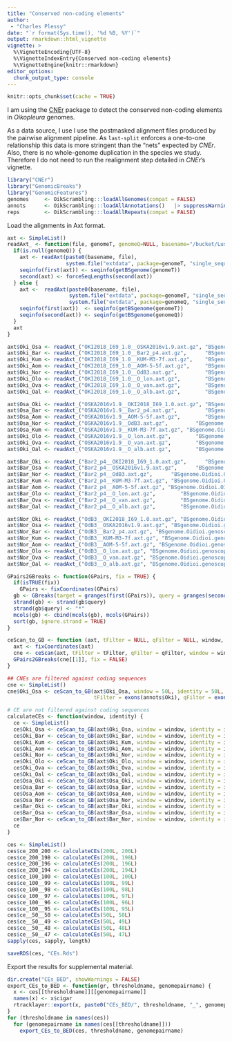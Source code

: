 ```yaml
---
title: "Conserved non-coding elements"
author: 
 - "Charles Plessy"
date: "`r format(Sys.time(), '%d %B, %Y')`"
output: rmarkdown::html_vignette
vignette: >
  %\VignetteEncoding{UTF-8}
  %\VignetteIndexEntry{Conserved non-coding elements}
  %\VignetteEngine{knitr::rmarkdown}
editor_options: 
  chunk_output_type: console
---
```


```r
knitr::opts_chunk$set(cache = TRUE)
```

I am using the [CNEr](https://bioconductor.org/packages/release/bioc/html/CNEr.html)
package to detect the conserved non-coding elements in _Oikopleura_ genomes.

As a data source, I use I use the postmasked alignment files produced by the
pairwise alignment pipeline.  As `last-split` enforces a one-to-one relationship
this data is more stringent than the "nets" expected by _CNEr_.  Also, there
is no whole-genome duplication in the species we study.  Therefore I do not need
to run the realignment step detailed in _CNEr_'s vignette.

```r
library("CNEr")
library("GenomicBreaks")
library("GenomicFeatures")
genomes     <- OikScrambling:::loadAllGenomes(compat = FALSE)
annots      <- OikScrambling:::loadAllAnnotations()   |> suppressWarnings()
reps        <- OikScrambling:::loadAllRepeats(compat = FALSE)
```

Load the alignments in Axt format.

```r
axt <- SimpleList()
readAxt_ <- function(file, genomeT, genomeQ=NULL, basename="/bucket/LuscombeU/common/Breakpoints/Alignments/Oidioi_pairwise_v3/") {
  if(is.null(genomeQ)) {
    axt <- readAxt(paste0(basename, file),
                   system.file("extdata", package=genomeT, "single_sequences.2bit"))
    seqinfo(first(axt)) <- seqinfo(getBSgenome(genomeT))
    second(axt) <- forceSeqLengths(second(axt))
  } else {
    axt <-  readAxt(paste0(basename, file),
                    system.file("extdata", package=genomeT, "single_sequences.2bit"),
                    system.file("extdata", package=genomeQ, "single_sequences.2bit"))
    seqinfo(first(axt))  <- seqinfo(getBSgenome(genomeT))
    seqinfo(second(axt)) <- seqinfo(getBSgenome(genomeQ))
  }
  axt
}

axt$Oki_Osa <- readAxt_("OKI2018_I69_1.0__OSKA2016v1.9.axt.gz", "BSgenome.Oidioi.OIST.OKI2018.I69", "BSgenome.Oidioi.OIST.OSKA2016v1.9")
axt$Oki_Bar <- readAxt_("OKI2018_I69_1.0__Bar2_p4.axt.gz",      "BSgenome.Oidioi.OIST.OKI2018.I69", "BSgenome.Oidioi.OIST.Bar2.p4")
axt$Oki_Kum <- readAxt_("OKI2018_I69_1.0__KUM-M3-7f.axt.gz",    "BSgenome.Oidioi.OIST.OKI2018.I69", "BSgenome.Oidioi.OIST.KUM.M3.7f")
axt$Oki_Aom <- readAxt_("OKI2018_I69_1.0__AOM-5-5f.axt.gz",     "BSgenome.Oidioi.OIST.OKI2018.I69", "BSgenome.Oidioi.OIST.AOM.5.5f")
axt$Oki_Nor <- readAxt_("OKI2018_I69_1.0__OdB3.axt.gz",         "BSgenome.Oidioi.OIST.OKI2018.I69", "BSgenome.Oidioi.genoscope.OdB3")
axt$Oki_Olo <- readAxt_("OKI2018_I69_1.0__O_lon.axt.gz",        "BSgenome.Oidioi.OIST.OKI2018.I69")
axt$Oki_Ova <- readAxt_("OKI2018_I69_1.0__O_van.axt.gz",        "BSgenome.Oidioi.OIST.OKI2018.I69")
axt$Oki_Oal <- readAxt_("OKI2018_I69_1.0__O_alb.axt.gz",        "BSgenome.Oidioi.OIST.OKI2018.I69")

axt$Osa_Oki <- readAxt_("OSKA2016v1.9__OKI2018_I69_1.0.axt.gz", "BSgenome.Oidioi.OIST.OSKA2016v1.9", "BSgenome.Oidioi.OIST.OKI2018.I69")
axt$Osa_Bar <- readAxt_("OSKA2016v1.9__Bar2_p4.axt.gz",         "BSgenome.Oidioi.OIST.OSKA2016v1.9", "BSgenome.Oidioi.OIST.Bar2.p4")
axt$Osa_Aom <- readAxt_("OSKA2016v1.9__AOM-5-5f.axt.gz",        "BSgenome.Oidioi.OIST.OSKA2016v1.9", "BSgenome.Oidioi.OIST.AOM.5.5f")
axt$Osa_Nor <- readAxt_("OSKA2016v1.9__OdB3.axt.gz",         "BSgenome.Oidioi.OIST.OSKA2016v1.9", "BSgenome.Oidioi.genoscope.OdB3")
axt$Osa_Kum <- readAxt_("OSKA2016v1.9__KUM-M3-7f.axt.gz", "BSgenome.Oidioi.OIST.OSKA2016v1.9", "BSgenome.Oidioi.OIST.KUM.M3.7f")
axt$Oki_Olo <- readAxt_("OSKA2016v1.9__O_lon.axt.gz",        "BSgenome.Oidioi.OIST.OSKA2016v1.9")
axt$Oki_Ova <- readAxt_("OSKA2016v1.9__O_van.axt.gz",        "BSgenome.Oidioi.OIST.OSKA2016v1.9")
axt$Oki_Oal <- readAxt_("OSKA2016v1.9__O_alb.axt.gz",        "BSgenome.Oidioi.OIST.OSKA2016v1.9")

axt$Bar_Oki <- readAxt_("Bar2_p4__OKI2018_I69_1.0.axt.gz",      "BSgenome.Oidioi.OIST.Bar2.p4",      "BSgenome.Oidioi.OIST.OKI2018.I69")
axt$Bar_Osa <- readAxt_("Bar2_p4__OSKA2016v1.9.axt.gz",      "BSgenome.Oidioi.OIST.Bar2.p4",      "BSgenome.Oidioi.OIST.OSKA2016v1.9")
axt$Bar_Nor <- readAxt_("Bar2_p4__OdB3.axt.gz",      "BSgenome.Oidioi.OIST.Bar2.p4",      "BSgenome.Oidioi.genoscope.OdB3")
axt$Bar_Kum <- readAxt_("Bar2_p4__KUM-M3-7f.axt.gz", "BSgenome.Oidioi.OIST.Bar2.p4", "BSgenome.Oidioi.OIST.KUM.M3.7f")
axt$Bar_Aom <- readAxt_("Bar2_p4__AOM-5-5f.axt.gz", "BSgenome.Oidioi.OIST.Bar2.p4", "BSgenome.Oidioi.OIST.AOM.5.5f")
axt$Bar_Olo <- readAxt_("Bar2_p4__O_lon.axt.gz",        "BSgenome.Oidioi.OIST.Bar2.p4")
axt$Bar_Ova <- readAxt_("Bar2_p4__O_van.axt.gz",        "BSgenome.Oidioi.OIST.Bar2.p4")
axt$Bar_Oal <- readAxt_("Bar2_p4__O_alb.axt.gz",        "BSgenome.Oidioi.OIST.Bar2.p4")

axt$Nor_Oki <- readAxt_("OdB3__OKI2018_I69_1.0.axt.gz", "BSgenome.Oidioi.genoscope.OdB3", "BSgenome.Oidioi.OIST.OKI2018.I69")
axt$Nor_Osa <- readAxt_("OdB3__OSKA2016v1.9.axt.gz", "BSgenome.Oidioi.genoscope.OdB3", "BSgenome.Oidioi.OIST.OSKA2016v1.9")
axt$Nor_Bar <- readAxt_("OdB3__Bar2_p4.axt.gz", "BSgenome.Oidioi.genoscope.OdB3", "BSgenome.Oidioi.OIST.Bar2.p4")
axt$Nor_Kum <- readAxt_("OdB3__KUM-M3-7f.axt.gz", "BSgenome.Oidioi.genoscope.OdB3", "BSgenome.Oidioi.OIST.KUM.M3.7f")
axt$Nor_Aom <- readAxt_("OdB3__AOM-5-5f.axt.gz", "BSgenome.Oidioi.genoscope.OdB3", "BSgenome.Oidioi.OIST.AOM.5.5f")
axt$Nor_Olo <- readAxt_("OdB3__O_lon.axt.gz", "BSgenome.Oidioi.genoscope.OdB3")
axt$Nor_Ova <- readAxt_("OdB3__O_van.axt.gz", "BSgenome.Oidioi.genoscope.OdB3")
axt$Nor_Oal <- readAxt_("OdB3__O_alb.axt.gz", "BSgenome.Oidioi.genoscope.OdB3")

```

```r
GPairs2GBreaks <- function(GPairs, fix = TRUE) {
  if(isTRUE(fix))
    GPairs <- fixCoordinates(GPairs)
  gb <- GBreaks(target = granges(first(GPairs)), query = granges(second(GPairs)))
  strand(gb) <- strand(gb$query)
  strand(gb$query) <- "*"
  mcols(gb) <- cbind(mcols(gb), mcols(GPairs))
  sort(gb, ignore.strand = TRUE)
}

ceScan_to_GB <- function (axt, tFilter = NULL, qFilter = NULL, window, identity) {
  axt <- fixCoordinates(axt)
  cne <- ceScan(axt, tFilter = tFilter, qFilter = qFilter, window = window, identity = identity)
  GPairs2GBreaks(cne[[1]], fix = FALSE)
}

## CNEs are filtered against coding sequences
cne <- SimpleList()
cne$Oki_Osa <- ceScan_to_GB(axt$Oki_Osa, window = 50L, identity = 50L,
                            tFilter = exons(annots$Oki), qFilter = exons(annots$Osa))

# CE are not filtered against coding sequences
calculateCEs <- function(window, identity) {
  ce <- SimpleList()
  ce$Oki_Osa <- ceScan_to_GB(axt$Oki_Osa, window = window, identity = identity)
  ce$Oki_Bar <- ceScan_to_GB(axt$Oki_Bar, window = window, identity = identity)
  ce$Oki_Kum <- ceScan_to_GB(axt$Oki_Kum, window = window, identity = identity)
  ce$Oki_Aom <- ceScan_to_GB(axt$Oki_Aom, window = window, identity = identity)
  ce$Oki_Nor <- ceScan_to_GB(axt$Oki_Nor, window = window, identity = identity)
  ce$Oki_Olo <- ceScan_to_GB(axt$Oki_Olo, window = window, identity = identity)
  ce$Oki_Ova <- ceScan_to_GB(axt$Oki_Ova, window = window, identity = identity)
  ce$Oki_Oal <- ceScan_to_GB(axt$Oki_Oal, window = window, identity = identity)
  ce$Osa_Oki <- ceScan_to_GB(axt$Osa_Oki, window = window, identity = identity)
  ce$Osa_Bar <- ceScan_to_GB(axt$Osa_Bar, window = window, identity = identity)
  ce$Osa_Aom <- ceScan_to_GB(axt$Osa_Aom, window = window, identity = identity)
  ce$Osa_Nor <- ceScan_to_GB(axt$Osa_Nor, window = window, identity = identity)
  ce$Bar_Oki <- ceScan_to_GB(axt$Bar_Oki, window = window, identity = identity)
  ce$Bar_Osa <- ceScan_to_GB(axt$Bar_Osa, window = window, identity = identity)
  ce$Bar_Nor <- ceScan_to_GB(axt$Bar_Nor, window = window, identity = identity)
  ce
}

ces <- SimpleList()
ces$ce_200_200 <- calculateCEs(200L, 200L)
ces$ce_200_198 <- calculateCEs(200L, 198L)
ces$ce_200_196 <- calculateCEs(200L, 196L)
ces$ce_200_194 <- calculateCEs(200L, 194L)
ces$ce_100_100 <- calculateCEs(100L, 100L)
ces$ce_100__99 <- calculateCEs(100L, 99L)
ces$ce_100__98 <- calculateCEs(100L, 98L)
ces$ce_100__97 <- calculateCEs(100L, 97L)
ces$ce_100__96 <- calculateCEs(100L, 96L)
ces$ce_100__95 <- calculateCEs(100L, 95L)
ces$ce__50__50 <- calculateCEs(50L, 50L)
ces$ce__50__49 <- calculateCEs(50L, 49L)
ces$ce__50__48 <- calculateCEs(50L, 48L)
ces$ce__50__47 <- calculateCEs(50L, 47L)
sapply(ces, sapply, length)

saveRDS(ces, "CEs.Rds")
```

Export the results for supplemental material.

```r
dir.create("CEs_BED", showWarnings = FALSE)
export_CEs_to_BED <- function(gr, thresholdname, genomepairname) {
  x <- ces[[thresholdname]][[genomepairname]]
  names(x) <- x$cigar
  rtracklayer::export(x, paste0("CEs_BED/", thresholdname, "_", genomepairname, ".bed"))
}
for (thresholdname in names(ces))
  for (genomepairname in names(ces[[thresholdname]]))
    export_CEs_to_BED(ces, thresholdname, genomepairname)
```

